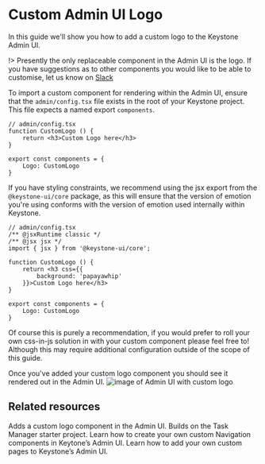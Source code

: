 
# Custom Admin UI Logo

In this guide we'll show you how to add a custom logo to the Keystone Admin UI.

!> Presently the only replaceable component in the Admin UI is the logo. If you have suggestions as to other components you would like to be able to customise, let us know on [Slack](https://community.keystonejs.com)

To import a custom component for rendering within the Admin UI, ensure that the `admin/config.tsx` file exists in the root of your Keystone project.
This file expects a named export `components`.

```tsx
// admin/config.tsx
function CustomLogo () {
    return <h3>Custom Logo here</h3>
}

export const components = {
    Logo: CustomLogo
}
```

If you have styling constraints, we recommend using the jsx export from the `@keystone-ui/core` package, as this will ensure that the version of emotion you're using conforms with the version of emotion used internally within Keystone.

```tsx
// admin/config.tsx
/** @jsxRuntime classic */
/** @jsx jsx */
import { jsx } from '@keystone-ui/core';

function CustomLogo () {
    return <h3 css={{
        background: 'papayawhip'
    }}>Custom Logo here</h3>
}

export const components = {
    Logo: CustomLogo
}
```

Of course this is purely a recommendation, if you would prefer to roll your own css-in-js solution in with your custom component please feel free to! Although this may require additional configuration outside of the scope of this guide.

Once you've added your custom logo component you should see it rendered out in the Admin UI.
![image of Admin UI with custom logo](/assets/guides/custom-admin-ui-logo/custom-logo-result.png)

## Related resources

<RelatedContent>
    <Well
        heading="Example: Custom Admin UI Logo"
        href="https://github.com/keystonejs/keystone/tree/master/examples/custom-admin-ui-logo"
        target="_blank"
        rel="noopener noreferrer"
        >
        Adds a custom logo component in the Admin UI. Builds on the Task Manager starter project.
    </Well>
    <Well
        heading="Custom Admin UI Navigation Guide"
        href="/docs/guides/custom-admin-ui-navigation"
        >
        Learn how to create your own custom Navigation components in Keytone’s Admin UI.
    </Well>
    <Well
        heading="Custom Admin UI Pages Guide"
        href="/docs/guides/custom-admin-ui-pages"
        >
        Learn how to add your own custom pages to Keystone’s Admin UI.
    </Well>

</RelatedContent>

